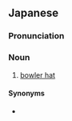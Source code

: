 ==Japanese==
{{ja-kanjitab|やま|たか|ぼう}}

===Pronunciation===
{{ja-pron|やまたかぼう}}

===Noun===
{{ja-noun|やまたかぼう}}

# [[bowler hat]]

====Synonyms====
* {{ja-r|山高帽子|やまたかぼうし}}